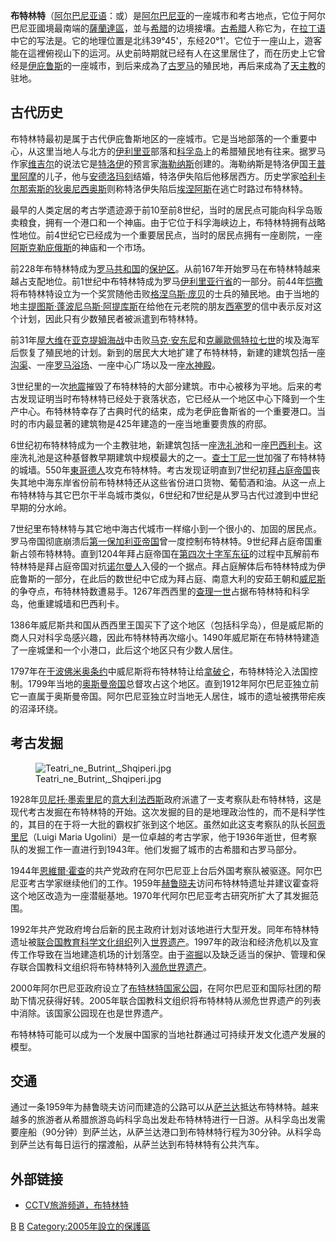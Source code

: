 {{Infobox settlement
|official_name          = 
|native_name            = Butrint
|settlement_type        = 
|image_skyline          = Amphitheatre_of_Butrint_2009.jpg
|imagesize              = 250
|image_caption          = 布特林特劇院。
|image_flag             = 
|image_seal             = 
|seal_size              =
|image_shield           = 
|shield_size            =
|city_logo              =
|citylogo_size          =
|image_map              = 
|mapsize                = 
|map_caption            = 
|image_map1             = 
|mapsize1               = 
|map_caption1           = 
|image_dot_map          =
|dot_mapsize            =
|dot_map_caption        =
|dot_x =  |dot_y =
|pushpin_map            =Albania<!-- the name of a location map as per-->  
|pushpin_label_position = <!-- the position of the pushpin label: left, right, top, bottom, none -->
|pushpin_map_caption    =
|pushpin_mapsize        =
|coordinates_region     = AL
|subdivision_type       = [[歐洲|歐洲]]
|subdivision_name       = {{ALB}}
|subdivision_type1      = [[阿爾巴尼亞行政區劃|阿爾巴尼亞州]]
|subdivision_name1      = [[File:Stema_e_Qarkut_Vlorë.svg|15px]] [[夫羅勒州|夫羅勒州]]
|subdivision_type2      = [[阿爾巴尼亞行政區劃|阿爾巴尼亞區]]
|subdivision_name2      = [[薩蘭達區|薩蘭達區]]
|subdivision_type3      = 
|subdivision_name3      = 
|subdivision_type4      = 
|subdivision_name4      = 
|government_footnotes   =
|government_type        =
|leader_title           = 
|leader_name            = 
|leader_title1          =  <!-- for places with, say, both a mayor and a city manager -->
|leader_name1           =
|leader_title2          =
|leader_name2           =
|leader_title3          =
|leader_name3           =
|leader_title4          =
|leader_name4           =
|established_title      =  
|established_date       = 
|established_title2     =  <!-- Incorporated (town) -->
|established_date2      = 
|established_title3     =  <!-- Incorporated (city) -->
|established_date3      = 
|area_magnitude         =
|unit_pref                =
|area_footnotes           =
|area_total_km2           = <!-- ALL fields dealing with a measurements are subject to automatic unit conversion-->
|area_land_km2            = <!--See table @ Template:Infobox settlement for details on automatic unit conversion-->
|area_water_km2           = 
|area_total_sq_mi         = 
|area_land_sq_mi          = 
|area_water_sq_mi         = 
|area_water_percent       = 
|area_urban_km2           = 
|area_urban_sq_mi         = 
|area_metro_km2           = 
|area_metro_sq_mi         = 
|population_as_of               = 
|population_footnotes           =
|nickname                       = 
|population_total     =
|population_density_km2         = 
|population_density_sq_mi       = 
|population_metro               = 
|population_density_metro_km2   =
|population_density_metro_sq_mi =
|population_urban               = 
|population_density_urban_km2   =
|population_density_urban_sq_mi =
|population_blank1_title        =
|population_blank1              =
|population_density_blank1_km2 =   
|population_density_blank1_sq_mi = 
|timezone               = Central European Time
|utc_offset             = +1
|timezone_DST           = CEST
|utc_offset_DST         = +2
|latd=39|latm=44 |lats=|latNS=N
|longd=20|longm=01|longs=|longEW=E
|elevation_footnotes    =  <!--for references: use <ref> </ref> tags-->
|elevation_m            = 0
|elevation_ft           = 
|postal_code_type       =Postal code <!-- enter ZIP code, Postcode, Post code, Postal code... -->
|postal_code            =
|area_code              =
|blank_name             =
|blank_info             =
|blank1_name            =
|blank1_info            =
|website                = [https://web.archive.org/web/20141122091845/http://www.butrint.org/ www.butrint.org]
|footnotes              = 
}}

{{世界文化遺產概要表
| site_img =File:Butrint, Albania.jpg
| site_img_capt = 古剧院遗址。
| site_img_width = 250px
| zh_name = 布特林特
| en_name = Butrint
| fr_name = Butrint
| country = {{ALB}}
| Region = 欧洲和北美地区
| criterion_c = (iii)
| rg_year = 1992
| Danger_year = 1997年-2005年
| ex_rg_year = 
| remarks = 因管理和保护不善导致的破坏而加入过濒危世界遗产目录
| ID = 570
| org_url = http://whc.unesco.org/en/list/570
| map_img = 
| map_img_width = 
| locator_x =
}}

'''布特林特'''（[[阿尔巴尼亚语|阿尔巴尼亚语]]：{{lang|en|Butrint}}或{{lang|en|Butrinti}}）是[[阿尔巴尼亚|阿尔巴尼亚]]的一座城市和考古地点，它位于阿尔巴尼亚國境最南端的[[薩蘭達區|薩蘭達區]]，並与[[希腊|希腊]]的边境接壤。[[古希腊|古希腊]]人称它为{{lang|en|Bouthroton}}，在[[拉丁语|拉丁语]]中它的写法是{{lang|la|Buthrotum}}。它的地理位置是北纬39°45'，东经20°1'。它位于一座山上，遊客能在這裡俯视山下的运河。从史前時期就已经有人在这里居住了，而在历史上它曾经是[[伊庇魯斯同盟|伊庇鲁斯]]的一座城市，到后来成為了[[古罗马|古罗马]]的殖民地，再后来成為了[[天主教|天主教]]的驻地。

==古代历史==
布特林特最初是属于古代伊庇鲁斯地区的一座城市。它是当地部落的一个重要中心，从这里当地人与北方的[[伊利里亚|伊利里亚]]部落和[[科孚岛|科孚岛]]上的希腊殖民地有往来。据罗马作家[[维吉尔|维吉尔]]的说法它是[[特洛伊|特洛伊]]的预言家[[海勒纳斯|海勒纳斯]]创建的。海勒纳斯是特洛伊国王[[普里阿摩|普里阿摩]]的儿子，他与[[安德洛玛刻|安德洛玛刻]]结婚，特洛伊失陷后他移居西方。历史学家[[哈利卡尔那索斯的狄奥尼西奥斯|哈利卡尔那索斯的狄奥尼西奥斯]]则称特洛伊失陷后[[埃涅阿斯|埃涅阿斯]]在逃亡时路过布特林特。

最早的人类定居的考古学遗迹源于前10至前8世纪，当时的居民点可能向科孚岛贩卖粮食，拥有一个港口和一个神庙。由于它位于科孚海峡边上，布特林特拥有战略性地位。前4世纪它已经成为一个重要居民点，当时的居民点拥有一座剧院，一座[[阿斯克勒庇俄斯|阿斯克勒庇俄斯]]的神庙和一个市场。

前228年布特林特成为[[罗马共和国|罗马共和国]]的[[保护国|保护区]]。从前167年开始罗马在布特林特越来越占支配地位。前1世纪中布特林特成为罗马[[伊利里亚行省|伊利里亚行省]]的一部分。前44年[[恺撒|恺撒]]将布特林特设立为一个奖赏随他击败[[格涅乌斯·庞贝|格涅乌斯·庞贝]]的士兵的殖民地。由于当地的地主[[提图斯·蓬波尼乌斯·阿提库斯|提图斯·蓬波尼乌斯·阿提库斯]]在给他在元老院的朋友[[西塞罗|西塞罗]]的信中表示反对这个计划，因此只有少数殖民者被派遣到布特林特。

前31年[[屋大维|屋大维]]在[[亚克提姆海战|亚克提姆海战]]中击败[[马克·安东尼|马克·安东尼]]和[[克麗歐佩特拉七世|克麗歐佩特拉七世]]的埃及海军后恢复了殖民地的计划。新到的居民大大地扩建了布特林特，新建的建筑包括一座[[沟渠|沟渠]]、一座[[罗马浴场|罗马浴场]]、一座中心广场以及一座[[水神殿|水神殿]]。

3世纪里的一次[[地震|地震]]摧毁了布特林特的大部分建筑。市中心被移为平地。后来的考古发现证明当时布特林特已经处于衰落状态，它已经从一个地区中心下降到一个生产中心。布特林特幸存了古典时代的结束，成为老伊庇鲁斯省的一个重要港口。当时的市内最显著的建筑物是425年建造的一座当地重要贵族的府邸。

6世纪初布特林特成为一个主教驻地，新建筑包括一座[[洗礼池|洗礼池]]和一座[[巴西利卡|巴西利卡]]。这座洗礼池是这种基督教早期建筑中规模最大的之一。[[查士丁尼一世|查士丁尼一世]]加强了布特林特的城墙。550年[[東哥德人|東哥德人]]攻克布特林特。考古发现证明直到7世纪初[[拜占庭帝国|拜占庭帝国]]丧失其地中海东岸省份前布特林特还从这些省份进口货物、葡萄酒和油。从这一点上布特林特与其它巴尔干半岛城市类似，6世纪和7世纪是从罗马古代过渡到中世纪早期的分水岭。

7世纪里布特林特与其它地中海古代城市一样缩小到一个很小的、加固的居民点。罗马帝国彻底崩溃后[[第一保加利亚帝国|第一保加利亚帝国]]曾一度控制布特林特。9世纪拜占庭帝国重新占领布特林特。直到1204年拜占庭帝国在[[第四次十字军东征|第四次十字军东征]]的过程中瓦解前布特林特是拜占庭帝国对抗[[诺尔曼人|诺尔曼人]]入侵的一个据点。拜占庭解体后布特林特成为伊庇鲁斯的一部分，在此后的数世纪中它成为拜占庭、南意大利的安茹王朝和[[威尼斯|威尼斯]]的争夺点，布特林特数遭易手。1267年西西里的[[查理一世_(西西里)|查理一世]]占据布特林特和科孚岛，他重建城墙和巴西利卡。

1386年威尼斯共和国从西西里王国买下了这个地区（包括科孚岛），但是威尼斯的商人只对科孚岛感兴趣，因此布特林特再次缩小。1490年威尼斯在布特林特建造了一座城堡和一个小港口，此后这个地区只有少数人居住。

1797年在[[干波佛米奥条约|干波佛米奥条约]]中威尼斯将布特林特让给[[拿破仑|拿破仑]]，布特林特沦入法国控制。1799年当地的[[奥斯曼帝国|奥斯曼帝国]]总督攻占这个地区。直到1912年阿尔巴尼亚独立前它一直属于奥斯曼帝国。阿尔巴尼亚独立时当地无人居住，城市的遗址被携带疟疾的沼泽环绕。

==考古发掘==
[[File:Teatri_ne_Butrint,_Shqiperi.jpg|thumb]]

1928年[[贝尼托·墨索里尼|贝尼托·墨索里尼]]的[[意大利|意大利]][[法西斯主义|法西斯]]政府派遣了一支考察队赴布特林特，这是现代考古发掘在布特林特的开始。这次发掘的目的是地理政治性的，而不是科学性的，其目的在于将一大批的霸权扩张到这个地区。虽然如此这支考察队的队长[[路易吉·玛丽亚·阿贡里尼|阿贡里尼]]（Luigi Maria Ugolini）是一位卓越的考古学家，他于1936年逝世，但考察队的发掘工作一直进行到1943年。他们发掘了城市的古希腊和古罗马部分。

1944年[[恩維爾·霍查|恩維爾·霍查]]的共产党政府在阿尔巴尼亚上台后外国考察队被驱逐。阿尔巴尼亚考古学家继续他们的工作。1959年[[赫鲁晓夫|赫鲁晓夫]]访问布特林特遗址并建议霍查将这个地区改造为一座潜艇基地。1970年代阿尔巴尼亚考古研究所扩大了其发掘范围。

1992年共产党政府垮台后新的民主政府计划对该地进行大型开发。同年布特林特遗址被[[联合国教育科学文化组织|联合国教育科学文化组织]]列入[[世界遗产|世界遗产]]。1997年的政治和经济危机以及宣传工作导致在当地建造机场的计划落空。由于[[盗掘|盗掘]]以及缺乏适当的保护、管理和保存联合国教科文组织将布特林特列入[[濒危世界遗产|濒危世界遗产]]。

2000年阿尔巴尼亚政府设立了[[布特林特国家公园|布特林特国家公园]]，在阿尔巴尼亚和国际社团的帮助下情况获得好转。2005年联合国教科文组织将布特林特从濒危世界遗产的列表中消除。该国家公园现在也是世界遗产。

布特林特可能可以成为一个发展中国家的当地社群通过可持续开发文化遗产发展的模型。

==交通==
通过一条1959年为赫鲁晓夫访问而建造的公路可以从[[萨兰达|萨兰达]]抵达布特林特。越来越多的旅游者从希腊旅游岛屿科孚岛出发赴布特林特进行一日游。从科孚岛出发需要座船（90分钟）到萨兰达，从萨兰达港口到布特林特行程为30分钟。从科孚岛到萨兰达有每日运行的摆渡船，从萨兰达到布特林特有公共汽车。

==外部链接==
{{commons|Butrint}}
*[http://www.cctv.com/travel/20050531/101535.shtml CCTV旅游频道，布特林特] {{Wayback|url=http://www.cctv.com/travel/20050531/101535.shtml |date=20200821082611 }}

{{阿爾巴尼亞世界遺產}}

[[Category:发罗拉州城市|B]]
[[Category:阿爾巴尼亞世界遺產|B]]
[[Category:2005年設立的保護區|Category:2005年設立的保護區]]